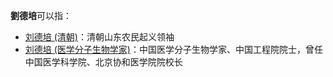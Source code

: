 '''劉德培'''可以指：
* [[刘德培_(清朝)|刘德培 (清朝)]]：清朝山东农民起义领袖
* [[刘德培_(医学分子生物学家)|刘德培 (医学分子生物学家)]]：中国医学分子生物学家、中国工程院院士，曾任中国医学科学院、北京协和医学院院校长
{{Disambig|D|cat=三字刘姓人名消歧义}}